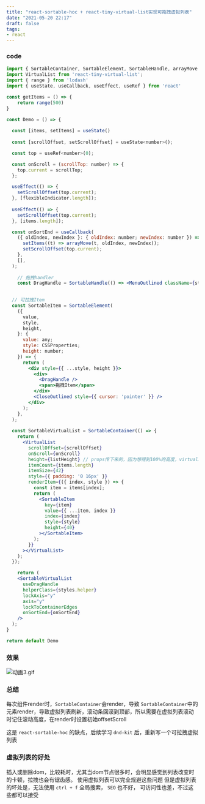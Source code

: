 ```yaml
---
title: "react-sortable-hoc + react-tiny-virtual-list实现可拖拽虚拟列表"
date: "2021-05-20 22:17"
draft: false
tags:
- react
---
```


### code
```jsx
import { SortableContainer, SortableElement, SortableHandle, arrayMove } from 'react-sortable-hoc';
import VirtualList from 'react-tiny-virtual-list';
import { range } from 'lodash'
import { useState, useCallback, useEffect, useRef } from 'react'

const getItems = () => {
	return range(500)
}

const Demo = () => {
  
  const [items, setItems] = useState()
  
  const [scrollOffset, setScrollOffset] = useState<number>();

  const top = useRef<number>(0);

  const onScroll = (scrollTop: number) => {
    top.current = scrollTop;
  };

  useEffect(() => {
    setScrollOffset(top.current);
  }, [flexibleIndicator.length]);
  
  useEffect(() => {
    setScrollOffset(top.current);
  }, [items.length]);

  const onSortEnd = useCallback(
    ({ oldIndex, newIndex }: { oldIndex: number; newIndex: number }) => {
      setItems((t) => arrayMove(t, oldIndex, newIndex));
      setScrollOffset(top.current);
    },
    [],
  );
  	
  	// 拖拽handler
    const DragHandle = SortableHandle(() => <MenuOutlined className={styles.dragIcon} />);

  
  // 可拉拽Item
  const SortableItem = SortableElement(
    ({
      value,
      style,
      height,
    }: {
      value: any;
      style: CSSProperties;
      height: number;
    }) => {
      return (
        <div style={{ ...style, height }}>
          <div>
            <DragHandle />
            <span>拖拽Item</span>
          </div>
          <CloseOutlined style={{ cursor: 'pointer' }} />
        </div>
      );
    },
  );
  
  const SortableVirtualList = SortableContainer(() => {
    return (
      <VirtualList
        scrollOffset={scrollOffset}
        onScroll={onScroll}
        height={listHeight} // props传下来的，因为想得到100%的高度，virtualList不支持百分比高度，所以父盒子通过getClientBoudingRect()来获取到盒子高度(flex布局，高度不定)
        itemCount={items.length}
        itemSize={42}
        style={{ padding: '0 16px' }}
        renderItem={({ index, style }) => {
          const item = items[index];
          return (
            <SortableItem
              key={item}
              value={{ ...item, index }}
              index={index}
              style={style}
              height={40}
            ></SortableItem>
          );
        }}
      ></VirtualList>
    );
  });

	return (
    <SortableVirtualList
      useDragHandle
      helperClass={styles.helper}
      lockAxis="y"
      axis="y"
      lockToContainerEdges
      onSortEnd={onSortEnd}
    />
  );
}

return default Demo
```

### 效果
![动画3.gif](https://cdn.nlark.com/yuque/0/2021/gif/1447731/1621519810929-13fa719d-96b7-481c-86aa-bcd62d3cb961.gif#clientId=u835a21d9-487d-4&from=ui&height=472&id=u06a32016&originHeight=472&originWidth=217&originalType=binary&size=215692&status=done&style=none&taskId=u0c667e22-d1d8-4bb5-bc7c-cff66b24963&width=217)

### 总结

每次组件render时，`SortableContainer`会render，导致 `SortableContainer`中的元素render，导致虚拟列表刷新，滚动条回滚到顶部，所以需要在虚拟列表滚动时记住滚动高度，在render时设置初始offsetScroll

这是 `react-sortable-hoc` 的缺点，后续学习 `dnd-kit` 后，重新写一个可拉拽虚拟列表

### 虚拟列表的好处

插入或删除dom，比较耗时，尤其当dom节点很多时，会明显感觉到列表改变时的卡顿，拉拽也会有锯齿感。
使用虚拟列表可以完全规避这些问题
但是虚拟列表的坏处是，无法使用 `ctrl + f` 全局搜索， `SEO` 也不好， 可访问性也差，不过这些都可以接受

